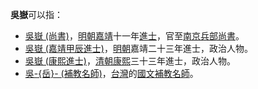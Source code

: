 '''吳嶽'''可以指：
* [[吳嶽_(尚書)|吳嶽 (尚書)]]，[[明朝|明朝]][[嘉靖|嘉靖]]十一年[[進士|進士]]，官至[[南京兵部尚書|南京兵部尚書]]。
* [[吳嶽_(嘉靖甲辰進士)|吳嶽 (嘉靖甲辰進士)]]，[[明朝|明朝]]嘉靖二十三年進士，政治人物。
* [[吳嶽_(康熙進士)|吳嶽 (康熙進士)]]，[[清朝|清朝]][[康熙|康熙]]三十三年進士，政治人物。
* [[吳岳_(補教名師)|吳-{岳}- (補教名師)]]，[[台灣|台灣]]的[[國文|國文]][[補教名師|補教名師]]。
{{disambig|cat=二字吳姓人名消歧義|yue}}